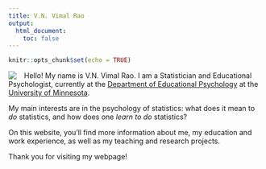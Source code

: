 ```yaml
---
title: V.N. Vimal Rao
output:
  html_document:
    toc: false
---
```


```r
knitr::opts_chunk$set(echo = TRUE)
```

<img style="float: left; margin: 0 15px 0 0" src="img/profilepic.jpg" />

Hello! My name is V.N. Vimal Rao. I am a Statistician and Educational Psychologist, currently at the [Department of Educational Psychology](https://www.cehd.umn.edu/edpsych/) at the [University of Minnesota](https://twin-cities.umn.edu/). 

My main interests are in the psychology of statistics: what does it mean to *do* statistics, and how does one *learn to do* statistics? 

On this website, you'll find more information about me, my education and work experience, as well as my teaching and research projects. 

Thank you for visiting my webpage! 
